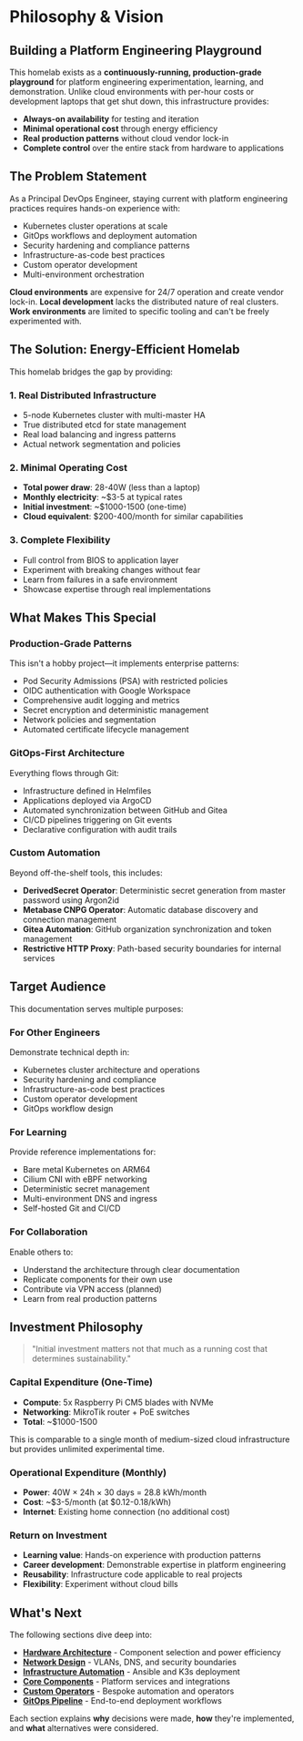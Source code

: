 # Philosophy & Vision

## Building a Platform Engineering Playground

This homelab exists as a **continuously-running, production-grade playground** for platform engineering experimentation, learning, and demonstration. Unlike cloud environments with per-hour costs or development laptops that get shut down, this infrastructure provides:

- **Always-on availability** for testing and iteration
- **Minimal operational cost** through energy efficiency
- **Real production patterns** without cloud vendor lock-in
- **Complete control** over the entire stack from hardware to applications

## The Problem Statement

As a Principal DevOps Engineer, staying current with platform engineering practices requires hands-on experience with:

- Kubernetes cluster operations at scale
- GitOps workflows and deployment automation
- Security hardening and compliance patterns
- Infrastructure-as-code best practices
- Custom operator development
- Multi-environment orchestration

**Cloud environments** are expensive for 24/7 operation and create vendor lock-in. **Local development** lacks the distributed nature of real clusters. **Work environments** are limited to specific tooling and can't be freely experimented with.

## The Solution: Energy-Efficient Homelab

This homelab bridges the gap by providing:

### 1. Real Distributed Infrastructure
- 5-node Kubernetes cluster with multi-master HA
- True distributed etcd for state management
- Real load balancing and ingress patterns
- Actual network segmentation and policies

### 2. Minimal Operating Cost
- **Total power draw**: 28-40W (less than a laptop)
- **Monthly electricity**: ~$3-5 at typical rates
- **Initial investment**: ~$1000-1500 (one-time)
- **Cloud equivalent**: $200-400/month for similar capabilities

### 3. Complete Flexibility
- Full control from BIOS to application layer
- Experiment with breaking changes without fear
- Learn from failures in a safe environment
- Showcase expertise through real implementations

## What Makes This Special

### Production-Grade Patterns
This isn't a hobby project—it implements enterprise patterns:
- Pod Security Admissions (PSA) with restricted policies
- OIDC authentication with Google Workspace
- Comprehensive audit logging and metrics
- Secret encryption and deterministic management
- Network policies and segmentation
- Automated certificate lifecycle management

### GitOps-First Architecture
Everything flows through Git:
- Infrastructure defined in Helmfiles
- Applications deployed via ArgoCD
- Automated synchronization between GitHub and Gitea
- CI/CD pipelines triggering on Git events
- Declarative configuration with audit trails

### Custom Automation
Beyond off-the-shelf tools, this includes:
- **DerivedSecret Operator**: Deterministic secret generation from master password using Argon2id
- **Metabase CNPG Operator**: Automatic database discovery and connection management
- **Gitea Automation**: GitHub organization synchronization and token management
- **Restrictive HTTP Proxy**: Path-based security boundaries for internal services

## Target Audience

This documentation serves multiple purposes:

### For Other Engineers
Demonstrate technical depth in:
- Kubernetes cluster architecture and operations
- Security hardening and compliance
- Infrastructure-as-code best practices
- Custom operator development
- GitOps workflow design

### For Learning
Provide reference implementations for:
- Bare metal Kubernetes on ARM64
- Cilium CNI with eBPF networking
- Deterministic secret management
- Multi-environment DNS and ingress
- Self-hosted Git and CI/CD

### For Collaboration
Enable others to:
- Understand the architecture through clear documentation
- Replicate components for their own use
- Contribute via VPN access (planned)
- Learn from real production patterns

## Investment Philosophy

> "Initial investment matters not that much as a running cost that determines sustainability."

### Capital Expenditure (One-Time)
- **Compute**: 5x Raspberry Pi CM5 blades with NVMe
- **Networking**: MikroTik router + PoE switches
- **Total**: ~$1000-1500

This is comparable to a single month of medium-sized cloud infrastructure but provides unlimited experimental time.

### Operational Expenditure (Monthly)
- **Power**: 40W × 24h × 30 days = 28.8 kWh/month
- **Cost**: ~$3-5/month (at $0.12-0.18/kWh)
- **Internet**: Existing home connection (no additional cost)

### Return on Investment
- **Learning value**: Hands-on experience with production patterns
- **Career development**: Demonstrable expertise in platform engineering
- **Reusability**: Infrastructure code applicable to real projects
- **Flexibility**: Experiment without cloud bills

## What's Next

The following sections dive deep into:

- [**Hardware Architecture**](/hardware) - Component selection and power efficiency
- [**Network Design**](/networking) - VLANs, DNS, and security boundaries
- [**Infrastructure Automation**](/infrastructure) - Ansible and K3s deployment
- [**Core Components**](/core-components) - Platform services and integrations
- [**Custom Operators**](/automation) - Bespoke automation and operators
- [**GitOps Pipeline**](/gitops) - End-to-end deployment workflows

Each section explains **why** decisions were made, **how** they're implemented, and **what** alternatives were considered.
